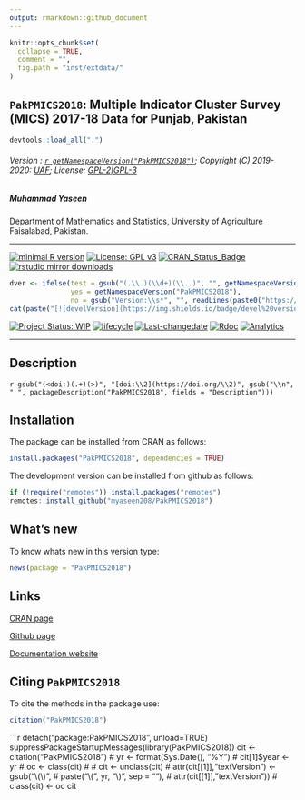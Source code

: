 ```yaml
---
output: rmarkdown::github_document
---
```


```r
knitr::opts_chunk$set(
  collapse = TRUE,
  comment = "",
  fig.path = "inst/extdata/"
)
```

## `PakPMICS2018`: Multiple Indicator Cluster Survey (MICS) 2017-18 Data for Punjab, Pakistan

```r
devtools::load_all(".")
```

###### Version : [`r getNamespaceVersion("PakPMICS2018")`](https://myaseen208.github.io/PakPMICS2018/); Copyright (C) 2019-2020: [UAF](http://uaf.edu.pk//); License: [GPL-2|GPL-3](https://www.r-project.org/Licenses/)


##### *Muhammad Yaseen*

Department of Mathematics and Statistics, University of Agriculture Faisalabad, Pakistan.

***

[![minimal R version](https://img.shields.io/badge/R>%3D-3.5.0-6666ff.svg)](https://cran.r-project.org/)
[![License: GPL v3](https://img.shields.io/badge/License-GPL%20v3-blue.svg)](https://www.gnu.org/licenses/gpl-3.0)
[![CRAN_Status_Badge](https://www.r-pkg.org/badges/version-last-release/PakPMICS2018)](https://cran.r-project.org/package=PakPMICS2018)
[![rstudio mirror downloads](https://cranlogs.r-pkg.org/badges/grand-total/PakPMICS2018?color=green)](https://CRAN.R-project.org/package=PakPMICS2018)
<!-- [![packageversion](https://img.shields.io/badge/Package%20version-0.2.3.3-orange.svg)](https://github.com/myaseen208/PakPMICS2018) -->

```r
dver <- ifelse(test = gsub("(.\\.)(\\d+)(\\..)", "", getNamespaceVersion("PakPMICS2018")) != "",
               yes = getNamespaceVersion("PakPMICS2018"),
               no = gsub("Version:\\s*", "", readLines(paste0("https://raw.githubusercontent.com/", "myaseen208/PakPMICS2018", "/master/DESCRIPTION"))[grep("Version:", readLines(paste0("https://raw.githubusercontent.com/", "myaseen208/PakPMICS2018", "/master/DESCRIPTION")))]))
cat(paste("[![develVersion](https://img.shields.io/badge/devel%20version-", dver, "-orange.svg)](https://github.com/myaseen208/PakPMICS2018)", sep = ""))
```

<!-- [![GitHub Download Count](https://github-basic-badges.herokuapp.com/downloads/myaseen208/PakPMICS2018/total.svg)] -->
[![Project Status: WIP](http://www.repostatus.org/badges/latest/inactive.svg)](http://www.repostatus.org/#inactive)
[![lifecycle](https://img.shields.io/badge/lifecycle-stable-brightgreen.svg)](https://www.tidyverse.org/lifecycle/#stable)
[![Last-changedate](https://img.shields.io/badge/last%20change-`r gsub('-', '--', Sys.Date())`-yellowgreen.svg)](https://github.com/myaseen208/PakPMICS2018)
[![Rdoc](http://www.rdocumentation.org/badges/version/PakPMICS2018)](http://www.rdocumentation.org/packages/PakPMICS2018)
[![Analytics](https://pro-pulsar-193905.appspot.com/UA-116716530-1/welcome-page)](https://github.com/myaseen208/google-analytics-beacon)

***

## Description
`r gsub("(<doi:)(.+)(>)", "[doi:\\2](https://doi.org/\\2)", gsub("\\n", " ", packageDescription("PakPMICS2018", fields = "Description")))`

## Installation
The package can be installed from CRAN as follows:

```r
install.packages("PakPMICS2018", dependencies = TRUE)
```



The development version can be installed from github as follows:

```r
if (!require("remotes")) install.packages("remotes")
remotes::install_github("myaseen208/PakPMICS2018")
```


## What's new
To know whats new in this version type:

```r
news(package = "PakPMICS2018")
```

## Links

[CRAN page](https://cran.r-project.org/package=PakPMICS2018)

[Github page](https://github.com/myaseen208/PakPMICS2018)

[Documentation website](https://myaseen208.github.io/PakPMICS2018/)



## Citing `PakPMICS2018`
To cite the methods in the package use:

```r
citation("PakPMICS2018")
```

```r
detach("package:PakPMICS2018", unload=TRUE)
suppressPackageStartupMessages(library(PakPMICS2018))
cit <- citation("PakPMICS2018")
# yr <- format(Sys.Date(), "%Y")
# cit[1]$year <- yr
# oc <- class(cit)
# 
# cit <- unclass(cit)
# attr(cit[[1]],"textVersion") <- gsub("\\(\\)",
#                                      paste("\\(", yr, "\\)", sep = ""),
#                                      attr(cit[[1]],"textVersion"))
# class(cit) <- oc
cit
